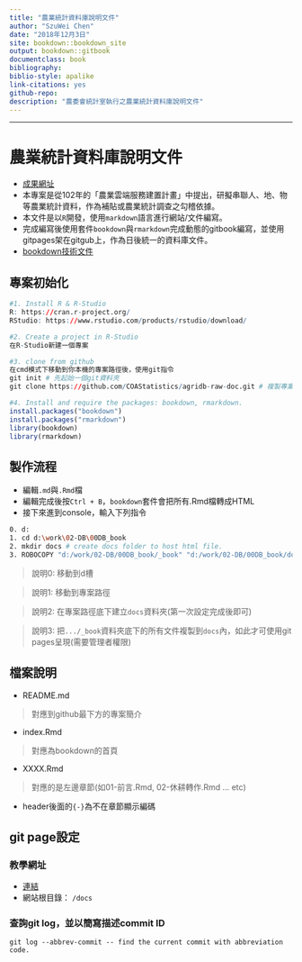 ```yaml
---
title: "農業統計資料庫說明文件"
author: "SzuWei Chen"
date: "2018年12月3日"
site: bookdown::bookdown_site
output: bookdown::gitbook
documentclass: book
bibliography: 
biblio-style: apalike
link-citations: yes
github-repo: 
description: "農委會統計室執行之農業統計資料庫說明文件"
---
```

***

# 農業統計資料庫說明文件 {-}
- [成果網址](https://coastatistics.github.io/agridb-raw-doc/index.html)
- 本專案是從102年的「農業雲端服務建置計畫」中提出，研擬串聯人、地、物等農業統計資料，作為補貼或農業統計調查之勾稽依據。
- 本文件是以`R`開發，使用`markdown`語言進行網站/文件編寫。
- 完成編寫後使用套件`bookdown`與`rmarkdown`完成動態的gitbook編寫，並使用gitpages架在gitgub上，作為日後統一的資料庫文件。
- [bookdown技術文件](https://bookdown.org/yihui/bookdown/markdown-syntax.html)


## 專案初始化 {-}

```r
#1. Install R & R-Studio
R: https://cran.r-project.org/
RStudio: https://www.rstudio.com/products/rstudio/download/

#2. Create a project in R-Studio
在R-Studio新建一個專案

#3. clone from github
在cmd模式下移動到你本機的專案路徑後，使用git指令
git init # 先起始一個git資料夾
git clone https://github.com/COAStatistics/agridb-raw-doc.git # 複製專案程式碼

#4. Install and require the packages: bookdown, rmarkdown.
install.packages("bookdown")
install.packages("rmarkdown")
library(bookdown)
library(rmarkdown)
```

## 製作流程 {-}

- 編輯`.md`與`.Rmd`檔
- 編輯完成後按`Ctrl + B`，`bookdown`套件會把所有.Rmd檔轉成HTML
- 接下來進到console，輸入下列指令

``` bash
0. d:
1. cd d:\work\02-DB\00DB_book
2. mkdir docs # create docs folder to host html file.
3. ROBOCOPY "d:/work/02-DB/00DB_book/_book" "d:/work/02-DB/00DB_book/docs" /MIR /COPYALL /IS # copy all file into /docs (need admin auth)
```

> 說明0: 移動到d槽

> 說明1: 移動到專案路徑

> 說明2: 在專案路徑底下建立`docs`資料夾(第一次設定完成後即可)

> 說明3: 把`.../_book`資料夾底下的所有文件複製到`docs`內，如此才可使用git pages呈現(需要管理者權限)


## 檔案說明 {-}

 - README.md
 
 > 對應到github最下方的專案簡介
 
 - index.Rmd
 
 > 對應為bookdown的首頁
 
 - XXXX.Rmd
 
 > 對應的是左邊章節(如01-前言.Rmd, 02-休耕轉作.Rmd ... etc)

 - header後面的`{-}`為不在章節顯示編碼

## git page設定 {-}

### 教學網址 {-}

- [連結](https://www.minwt.com/website/server/18522.html)
- 網站根目錄： `/docs`

### 查詢git log，並以簡寫描述commit ID {-}
``` git
git log --abbrev-commit -- find the current commit with abbreviation code.
```